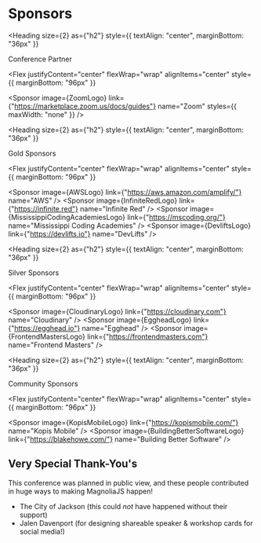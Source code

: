 
<Card>

# Sponsors

<Heading
  size={2}
  as={"h2"}
  style={{ textAlign: "center", marginBottom: "36px" }}
>
  Conference Partner
</Heading>

<Flex
  justifyContent="center"
  flexWrap="wrap"
  alignItems="center"
  style={{ marginBottom: "96px" }}
>
  <Sponsor
    image={ZoomLogo}
    link={"https://marketplace.zoom.us/docs/guides"}
    name="Zoom"
    styles={{ maxWidth: "none" }}
  />
</Flex>

<Heading
  size={2}
  as={"h2"}
  style={{ textAlign: "center", marginBottom: "36px" }}
>
  Gold Sponsors
</Heading>

<Flex
  justifyContent="center"
  flexWrap="wrap"
  alignItems="center"
  style={{ marginBottom: "96px" }}
>
  <Sponsor
    image={AWSLogo}
    link={"https://aws.amazon.com/amplify/"}
    name="AWS"
  />
  <Sponsor
    image={InfiniteRedLogo}
    link={"https://infinite.red"}
    name="Infinite Red"
  />
  <Sponsor
    image={MississippiCodingAcademiesLogo}
    link={"https://mscoding.org/"}
    name="Mississippi Coding Academies"
  />
  <Sponsor image={DevliftsLogo} link={"https://devlifts.io"} name="DevLifts" />
</Flex>

<Heading
  size={2}
  as={"h2"}
  style={{ textAlign: "center", marginBottom: "36px" }}
>
  Silver Sponsors
</Heading>

<Flex
  justifyContent="center"
  flexWrap="wrap"
  alignItems="center"
  style={{ marginBottom: "96px" }}
>
  <Sponsor
    image={CloudinaryLogo}
    link={"https://cloudinary.com"}
    name="Cloudinary"
  />
  <Sponsor
    image={EggheadLogo}
    link={"https://egghead.io"}
    name="Egghead"
  />
  <Sponsor
    image={FrontendMastersLogo}
    link={"https://frontendmasters.com"}
    name="Frontend Masters"
  />
</Flex>

<Heading
  size={2}
  as={"h2"}
  style={{ textAlign: "center", marginBottom: "36px" }}
>
  Community Sponsors
</Heading>

<Flex
  justifyContent="center"
  flexWrap="wrap"
  alignItems="center"
  style={{ marginBottom: "96px" }}
>
  <Sponsor image={KopisMobileLogo} link={"https://kopismobile.com/"} name="Kopis Mobile" />
  <Sponsor image={BuildingBetterSoftwareLogo} link={"https://blakehowe.com/"} name="Building Better Software" />
</Flex>

## Very Special Thank-You's

This conference was planned in public view, and these people contributed in huge ways to making MagnoliaJS happen!

- The City of Jackson (this could _not_ have happened without their support)
- Jalen Davenport (for designing shareable speaker &amp; workshop cards for social media!)

</Card>
